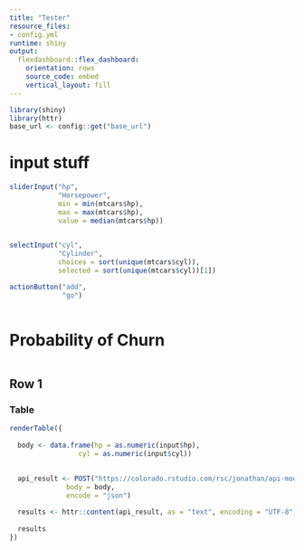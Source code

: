 ```yaml
---
title: "Tester"
resource_files:
- config.yml
runtime: shiny
output:
  flexdashboard::flex_dashboard:
    orientation: rows
    source_code: embed
    vertical_layout: fill
---
```


```r
library(shiny)
library(httr)
base_url <- config::get("base_url")
```

input stuff {.sidebar}
========================================

```r
sliderInput("hp", 
            "Horsepower", 
            min = min(mtcars$hp), 
            max = max(mtcars$hp),
            value = median(mtcars$hp))

            
selectInput("cyl",
            "Cylinder",
            choices = sort(unique(mtcars$cyl)),
            selected = sort(unique(mtcars$cyl))[1])

actionButton("add",
             "go")
              
```

Probability of Churn
==============================================

```r

```
Row 1
--------------------------------------------

### Table


```r
renderTable({
  
  body <- data.frame(hp = as.numeric(input$hp),
                 cyl = as.numeric(input$cyl))
  
    
  api_result <- POST("https://colorado.rstudio.com/rsc/jonathan/api-model/predict", 
              body = body, 
              encode = "json")

  results <- httr::content(api_result, as = "text", encoding = "UTF-8")
  
  results
})
```



